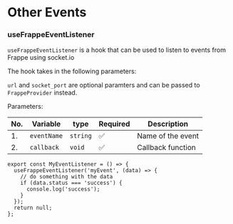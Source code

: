 # Other Events

### useFrappeEventListener

`useFrappeEventListener` is a hook that can be used to listen to events from Frappe using socket.io

The hook takes in the following parameters:

`url` and `socket_port` are optional paramters and can be passed to `FrappeProvider` instead.

Parameters:

| No. | Variable    | type     | Required | Description       |
| --- | ----------- | -------- | -------- | ----------------- |
| 1.  | `eventName` | `string` | ✅       | Name of the event |
| 2.  | `callback`  | `void`   | ✅       | Callback function |

```tsx copy
export const MyEventListener = () => {
  useFrappeEventListener('myEvent', (data) => {
    // do something with the data
    if (data.status === 'success') {
      console.log('success');
    }
  });
  return null;
};
```